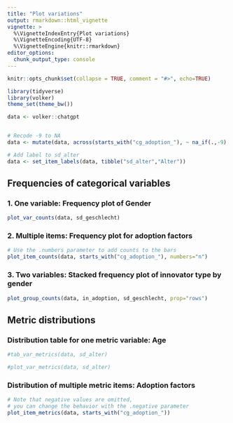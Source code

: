 ```yaml
---
title: "Plot variations"
output: rmarkdown::html_vignette
vignette: >
  %\VignetteIndexEntry{Plot variations}
  %\VignetteEncoding{UTF-8}
  %\VignetteEngine{knitr::rmarkdown}
editor_options: 
  chunk_output_type: console
---
```


```r

knitr::opts_chunk$set(collapse = TRUE, comment = "#>", echo=TRUE)

library(tidyverse)
library(volker)
theme_set(theme_bw())

data <- volker::chatgpt


# Recode -9 to NA
data <- mutate(data, across(starts_with("cg_adoption_"), ~ na_if(.,-9)  ))

# Add label to sd_alter
data <- set_item_labels(data, tibble("sd_alter","Alter")) 

```

## Frequencies of categorical variables

### 1. One variable: Frequency plot of Gender
```r

plot_var_counts(data, sd_geschlecht)

```

### 2. Multiple items: Frequency plot for adoption factors
```r

# Use the .numbers parameter to add counts to the bars
plot_item_counts(data, starts_with("cg_adoption_"), numbers="n")

```

### 3. Two variables: Stacked frequency plot of innovator type by gender

```r

plot_group_counts(data, in_adoption, sd_geschlecht, prop="rows")

```

## Metric distributions

### Distribution table for one metric variable: Age
```r

#tab_var_metrics(data, sd_alter)

#plot_var_metrics(data, sd_alter)

```


### Distribution of multiple metric items: Adoption factors
```r

# Note that negative values are omitted, 
# you can change the behavior with the .negative parameter
plot_item_metrics(data, starts_with("cg_adoption_"))

```

